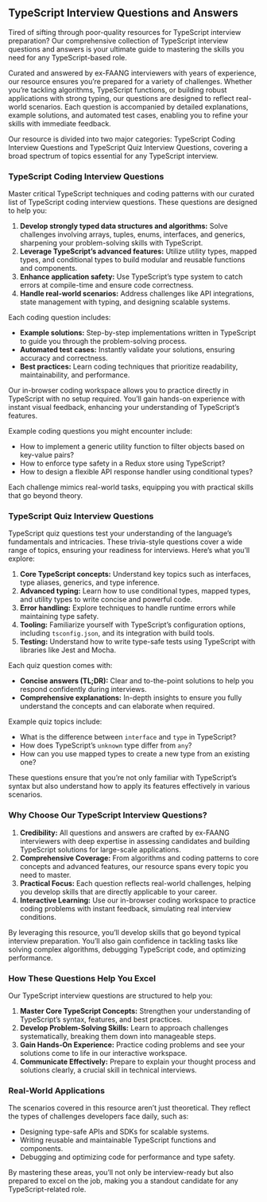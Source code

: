 ## TypeScript Interview Questions and Answers

Tired of sifting through poor-quality resources for TypeScript interview preparation? Our comprehensive collection of TypeScript interview questions and answers is your ultimate guide to mastering the skills you need for any TypeScript-based role.

Curated and answered by ex-FAANG interviewers with years of experience, our resource ensures you’re prepared for a variety of challenges. Whether you’re tackling algorithms, TypeScript functions, or building robust applications with strong typing, our questions are designed to reflect real-world scenarios. Each question is accompanied by detailed explanations, example solutions, and automated test cases, enabling you to refine your skills with immediate feedback.

Our resource is divided into two major categories: TypeScript Coding Interview Questions and TypeScript Quiz Interview Questions, covering a broad spectrum of topics essential for any TypeScript interview.

### TypeScript Coding Interview Questions

Master critical TypeScript techniques and coding patterns with our curated list of TypeScript coding interview questions. These questions are designed to help you:

1. **Develop strongly typed data structures and algorithms:** Solve challenges involving arrays, tuples, enums, interfaces, and generics, sharpening your problem-solving skills with TypeScript.
2. **Leverage TypeScript’s advanced features:** Utilize utility types, mapped types, and conditional types to build modular and reusable functions and components.
3. **Enhance application safety:** Use TypeScript’s type system to catch errors at compile-time and ensure code correctness.
4. **Handle real-world scenarios:** Address challenges like API integrations, state management with typing, and designing scalable systems.

Each coding question includes:

- **Example solutions:** Step-by-step implementations written in TypeScript to guide you through the problem-solving process.
- **Automated test cases:** Instantly validate your solutions, ensuring accuracy and correctness.
- **Best practices:** Learn coding techniques that prioritize readability, maintainability, and performance.

Our in-browser coding workspace allows you to practice directly in TypeScript with no setup required. You’ll gain hands-on experience with instant visual feedback, enhancing your understanding of TypeScript’s features.

Example coding questions you might encounter include:

- How to implement a generic utility function to filter objects based on key-value pairs?
- How to enforce type safety in a Redux store using TypeScript?
- How to design a flexible API response handler using conditional types?

Each challenge mimics real-world tasks, equipping you with practical skills that go beyond theory.

### TypeScript Quiz Interview Questions

TypeScript quiz questions test your understanding of the language’s fundamentals and intricacies. These trivia-style questions cover a wide range of topics, ensuring your readiness for interviews. Here’s what you’ll explore:

1. **Core TypeScript concepts:** Understand key topics such as interfaces, type aliases, generics, and type inference.
2. **Advanced typing:** Learn how to use conditional types, mapped types, and utility types to write concise and powerful code.
3. **Error handling:** Explore techniques to handle runtime errors while maintaining type safety.
4. **Tooling:** Familiarize yourself with TypeScript’s configuration options, including `tsconfig.json`, and its integration with build tools.
5. **Testing:** Understand how to write type-safe tests using TypeScript with libraries like Jest and Mocha.

Each quiz question comes with:

- **Concise answers (TL;DR):** Clear and to-the-point solutions to help you respond confidently during interviews.
- **Comprehensive explanations:** In-depth insights to ensure you fully understand the concepts and can elaborate when required.

Example quiz topics include:

- What is the difference between `interface` and `type` in TypeScript?
- How does TypeScript’s `unknown` type differ from `any`?
- How can you use mapped types to create a new type from an existing one?

These questions ensure that you’re not only familiar with TypeScript’s syntax but also understand how to apply its features effectively in various scenarios.

### Why Choose Our TypeScript Interview Questions?

1. **Credibility:** All questions and answers are crafted by ex-FAANG interviewers with deep expertise in assessing candidates and building TypeScript solutions for large-scale applications.
2. **Comprehensive Coverage:** From algorithms and coding patterns to core concepts and advanced features, our resource spans every topic you need to master.
3. **Practical Focus:** Each question reflects real-world challenges, helping you develop skills that are directly applicable to your career.
4. **Interactive Learning:** Use our in-browser coding workspace to practice coding problems with instant feedback, simulating real interview conditions.

By leveraging this resource, you’ll develop skills that go beyond typical interview preparation. You’ll also gain confidence in tackling tasks like solving complex algorithms, debugging TypeScript code, and optimizing performance.

### How These Questions Help You Excel

Our TypeScript interview questions are structured to help you:

1. **Master Core TypeScript Concepts:** Strengthen your understanding of TypeScript’s syntax, features, and best practices.
2. **Develop Problem-Solving Skills:** Learn to approach challenges systematically, breaking them down into manageable steps.
3. **Gain Hands-On Experience:** Practice coding problems and see your solutions come to life in our interactive workspace.
4. **Communicate Effectively:** Prepare to explain your thought process and solutions clearly, a crucial skill in technical interviews.

### Real-World Applications

The scenarios covered in this resource aren’t just theoretical. They reflect the types of challenges developers face daily, such as:

- Designing type-safe APIs and SDKs for scalable systems.
- Writing reusable and maintainable TypeScript functions and components.
- Debugging and optimizing code for performance and type safety.

By mastering these areas, you’ll not only be interview-ready but also prepared to excel on the job, making you a standout candidate for any TypeScript-related role.
